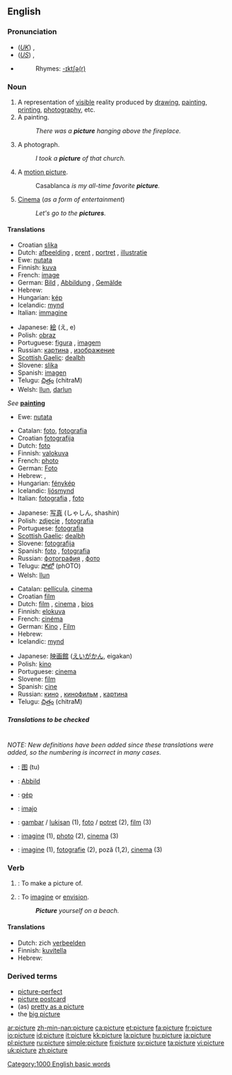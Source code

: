 ==English==

{{rank|watch|equal|afternoon|868|picture|study|father's|killed}}

===Pronunciation===
*(''[[Received Pronunciation|UK]]'') {{IPA|/ˈpɪktʃə/}}, {{SAMPA|/"pIktS@/}}
*(''[[General American|US]]'') {{IPA|/ˈpɪktʃɚ/}}, {{SAMPA|/"pIktS@`/}}
*{{audio|en-us-picture.ogg|Audio (US)}}
*:Rhymes: [[Rhymes:English:-ɪktʃə(r)|-ɪktʃə(r)]]

===Noun===
{{en-noun}}

# A representation of [[visible]] reality produced by [[drawing]], [[painting]], [[printing]], [[photography]], etc.
# A painting.
#:''There was a '''picture''' hanging above the fireplace.''
# A photograph.
#:''I took a '''picture''' of that church.''
# {{context|informal}} A [[motion picture]].
#: Casablanca ''is my all-time favorite '''picture'''.''
# {{context|dated|informal}} {{italbrac|"the pictures"}} [[Cinema]] (''as a form of entertainment'')
#:''Let's go to the '''pictures'''.''

====Translations====
{{trans-top|representation of visible reality produced by drawing, etc}}
*Croatian [[slika]] {{f}}
*Dutch: [[afbeelding]] {{f}}, [[prent]] {{f}}, [[portret]] {{n}}, [[illustratie]] {{f}}
*Ewe: [[nutata]]
*Finnish: [[kuva]]
*French: [[image#French|image]] {{f}}
*German: [[Bild]] {{n}}, [[Abbildung]] {{f}}, [[Gemälde]] {{f}}
*Hebrew: {{he-translation|תמונה|tmuná}} {{f}}
*Hungarian: [[kép]]
*Icelandic: [[mynd]] {{f}}
*Italian: [[immagine]] {{f}}
{{trans-mid}}
*Japanese: [[絵]] (え, e)
*Polish: [[obraz]] {{m}}
*Portuguese: [[figura]] {{f}}, [[imagem]] {{f}}
*Russian: [[картина]] {{f}}, [[изображение]] {{n}}
*[[Scottish Gaelic]]: [[dealbh]] {{mf}}
*Slovene: [[slika]] {{f}}
*Spanish: [[imagen]] {{f}}
*Telugu: [[చిత్రం]] (chitraM)
*Welsh: [[llun]], [[darlun]]
{{trans-bottom}}

{{trans-top|painting}}
''See'' '''[[painting]]'''
*Ewe: [[nutata]]
{{trans-mid}}
{{trans-bottom}}

<!--Note: include INFORMAL translations in this table, where these exist-->
{{trans-top|photograph}}
*Catalan: [[foto]], [[fotografia]] {{f}}
*Croatian [[fotografija]] {{f}}
*Dutch: [[foto#Dutch|foto]] {{m}}
*Finnish: [[valokuva]]
*French: [[photo#French|photo]] {{f}}
*German: [[Foto#German|Foto]] {{n}}
*Hebrew: {{he-translation|תמונה|tmuná}} {{f}}, {{he-translation|תצלום|tatslúm}} {{m}}
*Hungarian: [[fénykép]]
*Icelandic: [[ljósmynd]] {{f}}
*Italian: [[fotografia]] {{f}}, [[foto]] {{f}}
{{trans-mid}}
*Japanese: [[写真]] (しゃしん, shashin)
*Polish: [[zdjęcie]] {{n}}, [[fotografia]] {{f}}
*Portuguese: [[fotografia]] {{f}}
*[[Scottish Gaelic]]: [[dealbh]] {{mf}}
*Slovene: [[fotografija]] {{f}} 
*Spanish: [[foto#Spanish|foto]] {{f}}, [[fotografia]] {{f}} 
*Russian: [[фотография]] {{f}}, [[фото]] {{n}}
*Telugu: [[ఫోటో]] (phOTO)
*Welsh: [[llun]]
{{trans-bottom}}

<!--Note: include INFORMAL translations in this table, where these exist-->
{{trans-top|informal: cinema}}
*Catalan: [[pellícula]], [[cinema]]
*Croatian [[film]] {{m}}
*Dutch: [[film#Dutch|film]] {{m}}, [[cinema]] {{m}}, [[bios]] {{m}}
*Finnish: [[elokuva]]
*French: [[cinéma]] {{m}}
*German: [[Kino]] {{n}}, [[film#German|Film]] {{m}}
*Hebrew: {{he-translation|סרט|séret}} {{m}}
*Icelandic: [[mynd]] {{f}}
{{trans-mid}}
*Japanese: [[映画館]] ([[えいがかん]], eigakan)
*Polish: [[kino]] {{n}}
*Portuguese: [[cinema]] {{m}}
*Slovene: [[film]] {{m}}
*Spanish: [[cine]] {{m}}
*Russian: [[кино]] {{n}}, [[кинофильм]] {{m}}, [[картина]] {{f}}
*Telugu: [[చిత్రం]] (chitraM)
{{trans-bottom}}

=====Translations to be checked=====
<!--Remove this section once all of the translations below have been moved into the tables above.-->
{{checktrans}}<br>''NOTE: New definitions have been added since these translations were added, so the numbering is incorrect in many cases.''

*{{ttbc|Chinese}}: [[图]] (tu)  
*{{ttbc|German}}: [[Abbild]] {{n}}
*{{ttbc|Hungarian}}: [[gép]]
*{{ttbc|Ido}}: [[imajo]]
*{{ttbc|Indonesian}}: [[gambar]] / [[lukis|lukisan]] (1), [[foto]] / [[potret]] (2), [[film]] (3)
*{{ttbc|Interlingua}}: [[imagine]] (1), [[photo]] (2), [[cinema]] (3)
*{{ttbc|Romanian}}: [[imagine]] {{n}} (1), [[fotografie]] {{f}} (2), poză {{f}} (1,2), [[cinema]] {{n}} (3)

===Verb===
{{en-verb|pictur|ing}}

# {{transitive}}: To make a picture of.<!--clarify this definition-->
# {{transitive}}: To [[imagine]] or [[envision]].
#:'''''Picture''' yourself on a beach.''

====Translations====
{{trans-top|To make a picture of}}
{{trans-mid}}
{{trans-bottom}}

{{trans-top|To imagine or envision}}
*Dutch: zich [[verbeelden]]
*Finnish: [[kuvitella]]
*Hebrew: {{he-translation|לדמיין|ledamyén}}
{{trans-mid}}
{{trans-bottom}}

===Derived terms===
*[[picture-perfect]]
*[[picture postcard]]
*(as) [[pretty as a picture]]
*the [[big picture]]

{{rfc}}
[[Category:1000 English basic words]]

[[ar:picture]]
[[zh-min-nan:picture]]
[[ca:picture]]
[[et:picture]]
[[fa:picture]]
[[fr:picture]]
[[io:picture]]
[[id:picture]]
[[it:picture]]
[[kk:picture]]
[[la:picture]]
[[hu:picture]]
[[ja:picture]]
[[pl:picture]]
[[ru:picture]]
[[simple:picture]]
[[fi:picture]]
[[sv:picture]]
[[ta:picture]]
[[vi:picture]]
[[uk:picture]]
[[zh:picture]]